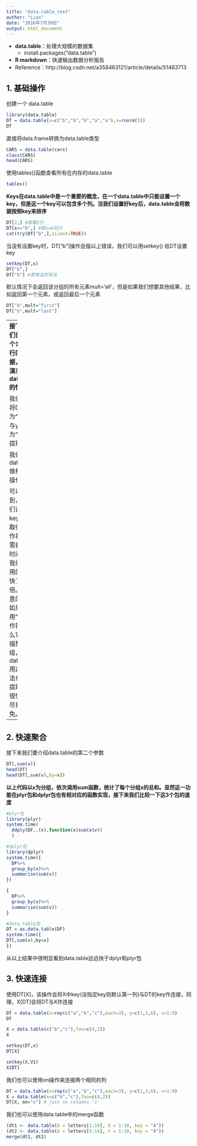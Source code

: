 ```yaml
---
title: "data.table_test"
author: "Lian"
date: "2016年7月30日"
output: html_document
---
```

- **data.table**：处理大规模的数据集
  - install.packages("data.table")
- **R markdown**：快速输出数据分析报告
- Reference：http://blog.csdn.net/a358463121/article/details/51483713

## 1. 基础操作

创建一个 data.table
```r
library(data.table)
DT = data.table(x=c("b","b","b","a","a"),v=rnorm(5))
DT
```

直接将data.frame转换为data.table类型
```r
CARS = data.table(cars)
class(CARS)
head(CARS)
```

使用tables()函数查看所有在内存的data.table
```r
tables()
```

**Keys在data.table中是一个重要的概念，在一个data.table中只能设置一个key，但是这一个key可以包含多个列。当我们设置好key后，data.table会将数据按照key来排序**
```r
DT[2,] #取第2行
DT[x=="b",] #取x=b的行
cat(try(DT["b",],silent=TRUE))
```

当没有设置key时，DT[“b”]操作会报以上错误，我们可以用setkey() 给DT设置key
```r
setkey(DT,x)
DT["b",]
DT["b"] #更简洁的写法
```

默认情况下会返回该分组的所有元素mult='all'，但是如果我们想要其他结果，比如返回第一个元素，或返回最后一个元素
```r
DT["b",mult="first"]
DT["b",mult="last"]
```

---
**接下下我们创建一个1000万行的数据，用来演示data.table的性能**
```r
grpsize = ceiling(1e7/26^2) # 10 million rows, 676 groups
tt=system.time( DF <- data.frame(
 x=rep(LETTERS,each=26*grpsize),
 y=rep(letters,each=grpsize),
 v=runif(grpsize*26^2),
 stringsAsFactors=FALSE)
 )
head(DF,3)
tail(DF,3)
dim(DF)
```

我们试试将DF中x为“R”的行与y为”h”的行提取出来
```r
system.time(ans1 <- DF[DF$x=="R" & DF$y=="h",])
head(ans1,3)
```

我们使用data.table做相同的操作：
```r
DT = as.data.table(DF)
system.time(setkey(DT,x,y))
system.time(ans2 <- DT["R"])
head(ans2)
system.time(ans2 <- DT[list("R","h")])
head(ans2)
```

可以看到，当我们设置好key后，提取行的操作基本不需要等待时间，比我们平时用的操作快了100倍。要注意的是，如果使用”==”操作符，那么它会扫描整个数组，虽然data.table用这种方法也可以提取，但很慢，要尽量避免。
```r
system.time(ans1 <- DT[x=="R" & y=="h"]) # works but is using data.table badly
```

---
## 2. 快速聚合
接下来我们要介绍data.table的第二个参数
```r
DT[,sum(v)]
head(DT)
head(DT[,sum(v),by=x])
```

**以上代码以x为分组，依次调用sum函数，统计了每个分组x的总和。显然这一功能在plyr包和dplyr包也有相对应的函数实现，接下来我们比较一下这3个包的速度**
```r
#plyr包
library(plyr)
system.time(
  ddply(DF,.(x),function(x)sum(x$v))
  )

#dplyr包
library(dplyr)
system.time({
  DF%>%
  group_by(x)%>%
  summarise(sum(v))
})

{
  DF%>%
  group_by(x)%>%
  summarise(sum(v))
}

#data.table包
DT = as.data.table(DF)
system.time({
DT[,sum(v),by=x]
})
```
从以上结果中很明显看到data.table远远快于dplyr和plyr包

## 3. 快速连接
使用DT[X]，该操作会将X中key(没指定key则默认第一列)与DT的key作连接，同理，X[DT]会将DT与X作连接
```r
DT = data.table(x=rep(c("a","b","c"),each=3), y=c(1,3,6), v=1:9)
DT

X = data.table(c("b","c"),foo=c(4,2))
X

setkey(DT,x)
DT[X]

setkey(X,V1)
X[DT]
```

我们也可以使用on操作来连接两个相同的列
```r
DT = data.table(x=rep(c("a","b","c"),each=3), y=c(1,3,6), v=1:9)
X = data.table(x=c("b","c"),foo=c(4,2))
DT[X, on="x"] # join on columns 'x'
```

我们也可以使用data.table中的merge函数
```r
(dt1 <- data.table(A = letters[1:10], X = 1:10, key = "A"))
(dt2 <- data.table(A = letters[5:14], Y = 1:10, key = "A"))
merge(dt1, dt2)
```




